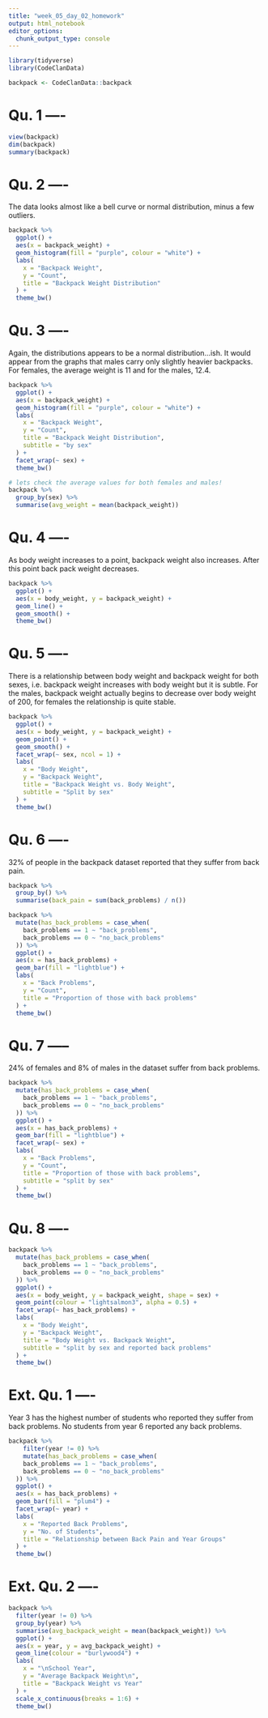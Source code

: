 ```yaml
---
title: "week_05_day_02_homework"
output: html_notebook
editor_options: 
  chunk_output_type: console
---
```


```r
library(tidyverse)
library(CodeClanData)
```

```r
backpack <- CodeClanData::backpack
```

# Qu. 1 ----

```r
view(backpack)
dim(backpack)
summary(backpack)
```

# Qu. 2 ----

The data looks almost like a bell curve or normal distribution, minus a few outliers.

```r
backpack %>% 
  ggplot() +
  aes(x = backpack_weight) +
  geom_histogram(fill = "purple", colour = "white") +
  labs(
    x = "Backpack Weight",
    y = "Count",
    title = "Backpack Weight Distribution"
  ) +
  theme_bw()
```

# Qu. 3 ----

Again, the distributions appears to be a normal distribution...ish.
It would appear from the graphs that males carry only slightly heavier backpacks. 
For females, the average weight is 11 and for the males, 12.4. 

```r
backpack %>% 
  ggplot() +
  aes(x = backpack_weight) +
  geom_histogram(fill = "purple", colour = "white") +
  labs(
    x = "Backpack Weight",
    y = "Count",
    title = "Backpack Weight Distribution",
    subtitle = "by sex"
  ) +
  facet_wrap(~ sex) +
  theme_bw()

# lets check the average values for both females and males!
backpack %>% 
  group_by(sex) %>% 
  summarise(avg_weight = mean(backpack_weight))
```

# Qu. 4 ----

As body weight increases to a point, backpack weight also increases. After this point
back pack weight decreases.

```r
backpack %>% 
  ggplot() +
  aes(x = body_weight, y = backpack_weight) +
  geom_line() +
  geom_smooth() +
  theme_bw()
```

# Qu. 5 ----

There is a relationship between body weight and backpack weight for both sexes,
i.e. backpack weight increases with body weight but it is subtle. For the males, 
backpack weight actually begins to decrease over body weight of 200, for females 
the relationship is quite stable.

```r
backpack %>% 
  ggplot() +
  aes(x = body_weight, y = backpack_weight) +
  geom_point() +
  geom_smooth() +
  facet_wrap(~ sex, ncol = 1) +
  labs(
    x = "Body Weight",
    y = "Backpack Weight",
    title = "Backpack Weight vs. Body Weight",
    subtitle = "Split by sex"
  ) +
  theme_bw()
```

# Qu. 6 ----

32% of people in the backpack dataset reported that they suffer from back pain.

```r
backpack %>%
  group_by() %>% 
  summarise(back_pain = sum(back_problems) / n())

backpack %>%
  mutate(has_back_problems = case_when(
    back_problems == 1 ~ "back_problems",
    back_problems == 0 ~ "no_back_problems"
  )) %>% 
  ggplot() +
  aes(x = has_back_problems) +
  geom_bar(fill = "lightblue") +
  labs(
    x = "Back Problems",
    y = "Count",
    title = "Proportion of those with back problems"
  ) +
  theme_bw()
```

# Qu. 7 -----

24% of females and 8% of males in the dataset suffer from back problems.

```r
backpack %>%
  mutate(has_back_problems = case_when(
    back_problems == 1 ~ "back_problems",
    back_problems == 0 ~ "no_back_problems"
  )) %>% 
  ggplot() +
  aes(x = has_back_problems) +
  geom_bar(fill = "lightblue") +
  facet_wrap(~ sex) +
  labs(
    x = "Back Problems",
    y = "Count",
    title = "Proportion of those with back problems",
    subtitle = "split by sex"
  ) +
  theme_bw()
```

# Qu. 8 ----

```r
backpack %>%
  mutate(has_back_problems = case_when(
    back_problems == 1 ~ "back_problems",
    back_problems == 0 ~ "no_back_problems"
  )) %>% 
  ggplot() +
  aes(x = body_weight, y = backpack_weight, shape = sex) +
  geom_point(colour = "lightsalmon3", alpha = 0.5) +
  facet_wrap(~ has_back_problems) +
  labs(
    x = "Body Weight",
    y = "Backpack Weight",
    title = "Body Weight vs. Backpack Weight",
    subtitle = "split by sex and reported back problems"
  ) +
  theme_bw()
```

# Ext. Qu. 1 ----

Year 3 has the highest number of students who reported they suffer from back problems.
No students from year 6 reported any back problems. 

```r
backpack %>%
    filter(year != 0) %>% 
    mutate(has_back_problems = case_when(
    back_problems == 1 ~ "back_problems",
    back_problems == 0 ~ "no_back_problems"
  )) %>% 
  ggplot() +
  aes(x = has_back_problems) +
  geom_bar(fill = "plum4") +
  facet_wrap(~ year) +
  labs(
    x = "Reported Back Problems",
    y = "No. of Students",
    title = "Relationship between Back Pain and Year Groups"
  ) +
  theme_bw()
```

# Ext. Qu. 2 ----

```r
backpack %>%
  filter(year != 0) %>%
  group_by(year) %>% 
  summarise(avg_backpack_weight = mean(backpack_weight)) %>% 
  ggplot() +
  aes(x = year, y = avg_backpack_weight) +
  geom_line(colour = "burlywood4") +
  labs(
    x = "\nSchool Year",
    y = "Average Backpack Weight\n",
    title = "Backpack Weight vs Year"
  ) +
  scale_x_continuous(breaks = 1:6) +
  theme_bw()
```

